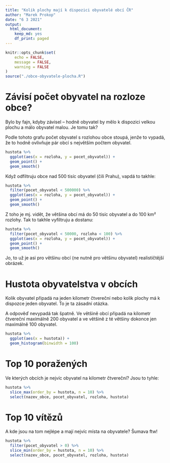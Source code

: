 ```yaml
---
title: "Kolik plochy mají k dispozici obyvatelé obcí ČR"
author: "Marek Prokop"
date: "6 3 2021"
output: 
  html_document: 
    keep_md: yes
    df_print: paged
---
```


```r
knitr::opts_chunk$set(
	echo = FALSE,
	message = FALSE,
	warning = FALSE
)
source("./obce-obyvatele-plocha.R")
```

# Závisí počet obyvatel na rozloze obce?

Bylo by fajn, kdyby závisel -- hodně obyvatel by mělo k dispozici velkou plochu a málo obyvatel malou. Je tomu tak?

Podle tohoto grafu počet obyvatel s rozlohou obce stoupá, jenže to vypadá, že to hodně ovlivňuje pár obcí s největším počtem obyvatel.

```r
hustota %>% 
  ggplot(aes(x = rozloha, y = pocet_obyvatel)) +
  geom_point() +
  geom_smooth()
```

Když odfiltruju obce nad 500 tisíc obyvatel (čili Prahu), vapdá to takhle:

```r
hustota %>% 
  filter(pocet_obyvatel < 500000) %>% 
  ggplot(aes(x = rozloha, y = pocet_obyvatel)) +
  geom_point() +
  geom_smooth()
```

Z toho je mj. vidět, že většina obcí má do 50 tisíc obyvatel a do 100 km² rozlohy. Tak to takhle vyfiltruju a dostanu:

```r
hustota %>% 
  filter(pocet_obyvatel < 50000, rozloha < 100) %>% 
  ggplot(aes(x = rozloha, y = pocet_obyvatel)) +
  geom_point() +
  geom_smooth()
```

Jo, to už je asi pro většinu obcí (ne nutně pro většinu obyvatel) realističtější obrázek.

# Hustota obyvatelstva v obcích

Kolik obyvatel připadá na jeden kilometr čtvereční nebo kolik plochy má k dispozce jeden obyvatel. To je ta zásadní otázka.

A odpověď nevypadá tak špatně. Ve většině obcí připadá na kilometr čtvereční maximálně 200 obyvatel a ve většině z té většiny dokonce jen maximálně 100 obyvatel.

```r
hustota %>% 
  ggplot(aes(x = hustota)) +
  geom_histogram(binwidth = 100)
```

# Top 10 poražených

Ve kterých obcích je nejvíc obyvatel na kilometr čtvereční? Jsou to tyhle:

```r
hustota %>% 
  slice_max(order_by = hustota, n = 10) %>% 
  select(nazev_obce, pocet_obyvatel, rozloha, hustota)
```

# Top 10 vítězů

A kde jsou na tom nejlépe a mají nejvíc místa na obyvatele? Šumava ftw!

```r
hustota %>% 
  filter(pocet_obyvatel > 0) %>% 
  slice_min(order_by = hustota, n = 10) %>% 
  select(nazev_obce, pocet_obyvatel, rozloha, hustota)
```

